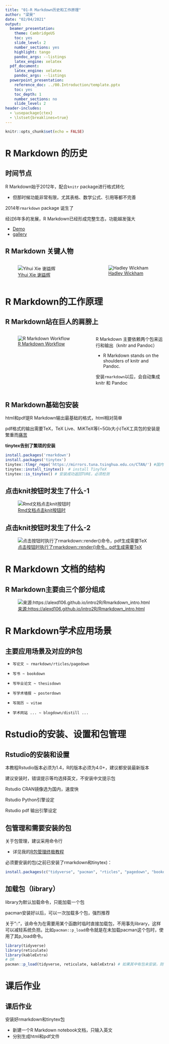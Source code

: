 ```yaml
---
title: "01-R Markdown历史和工作原理"
author: "梁昊"
date: "02/04/2021"
output:
  beamer_presentation: 
    theme: CambridgeUS
    toc: yes
    slide_level: 2
    number_sections: yes
    highlight: tango
    pandoc_args: --listings
    latex_engine: xelatex
  pdf_document: 
    latex_engine: xelatex
    pandoc_args: --listings
  powerpoint_presentation:
    reference_doc: ../00.Introduction/template.pptx
    toc: yes
    toc_depth: 1
    number_sections: no
    slide_level: 2
header-includes:
  - \usepackage{ctex}
  - \lstset{breaklines=true}
---
```


```r
knitr::opts_chunk$set(echo = FALSE)
```

# R Markdown 的历史

## 时间节点

R Markdown始于2012年，配合`knitr` package进行格式转化

-   但那时候功能非常有限，尤其表格、数学公式、引用等都不完善

2014年`rmarkdown` package 诞生了

经过6年多的发展，R Markdown已经形成完整生态，功能越发强大

  -   [Demo](https://rstudio.com/resources/rstudioconf-2020/one-r-markdown-document-fourteen-demos/)
  -   [gallery](https://rmarkdown.rstudio.com/gallery.html)

## R Markdown 关键人物

::: {.columns}
::: {.column width="40%"}
![[Yihui Xie 谢益辉](https://cosx.org/2016/01/interview-of-xieyihui/)](images/xie.png)

:::

::: {.column width="30%"}
![[Hadley Wickham](http://hadley.nz/)](images/HadleyWickham.jpg)
:::
:::

# R Markdown的工作原理

## R Markdown站在巨人的肩膀上

::: {.columns}
::: {.column width="40%"}
![[R Markdown Workflow](https://#)](images/rmd_flow.png)

:::

::: {.column width="30%"}
R Markdown 主要依赖两个包来运行和输出（knitr and Pandoc）

  -   R Markdown stands on the shoulders of knitr and Pandoc.

安装`rmarkdown`以后，会自动集成knitr 和 Pandoc


:::
:::


## R Markdown基础包安装

html和pdf是R Markdown输出最基础的格式，html相对简单

pdf格式的输出需要TeX，TeX Live、MiKTeX等(~5Gb大小)TeX工具包的安装是繁重而[痛苦](https://yihui.org/tinytex/pain/)

**tinytex告别了繁琐的安装**

```r
install.packages('rmarkdown')
install.packages('tinytex')
tinytex::tlmgr_repo('https://mirrors.tuna.tsinghua.edu.cn/CTAN/') #国内镜像
tinytex::install_tinytex()  # install TinyTeX
tinytex::is_tinytex() # 安装成功返回TURE，必须检测

```

## 点击knit按钮时发生了什么-1

![[Rmd文档点击knit按钮时](http://#)](images/knit_rm.png)

## 点击knit按钮时发生了什么-2

![[点击按钮时执行了rmarkdown::render()命令，pdf生成需要TeX](http://#)](images/htmlvpdf.png)



# R Markdown 文档的结构

## R Markdown主要由三个部分组成

![[来源:https://alexd106.github.io/intro2R/Rmarkdown_intro.html](https://alexd106.github.io/intro2R/Rmarkdown_intro.html)](images/rm_anatomy.png)

# R Markdown学术应用场景

## 主要应用场景及对应的R包


  -     写论文 ~ rmarkdown/rticles/pagedown
  -     写书 ~ bookdown
  -     写毕业论文 ~ thesisdown
  -     写学术墙报 ~ posterdown
  -     写简历 ~ vitae
  -     学术网站 ... ~ blogdown/distill ...

# Rstudio的安装、设置和包管理

## Rstudio的安装和设置

本教程Rstudio版本必须为1.4，R的版本必须为4.0+，建议都安装最新版本

建议安装时，错误提示等均选择英文，不安装中文提示包

Rstudio CRAN镜像选为国内，速度快

Rstudio Python引擎设定

Rstudio pdf 输出引擎设定

## 包管理和需要安装的包

关于包管理，建议采用命令行

  -   详见我的[R包管理终极教程](https://www.jianshu.com/p/0733946efae9)
  
必须要安装的包(之前已安装了rmarkdown和tinytex)：
  
```r
install.packages(c("tidyverse", "pacman", "rticles", "pagedown", "bookdown", "reticulate", "kableExtra") )

```

## 加载包（library）

library为默认加载命令，只能加载一个包

pacman安装好以后，可以一次加载多个包，强烈推荐

关于"::"，该命令为在需要用某个函数时临时直接加载包，不用事先library，这样可以减轻系统负担。比如`pacman::p_load`命令就是在未加载pacman这个包时，使用了其p_load命令。

```r
library(tidyverse)
library(reticulate)
library(kableExtra)
# OR
pacman::p_load(tidyverse, reticulate, kableExtra) # 如果其中有包未安装，则该条命令会安装并加载它

```

# 课后作业

## 课后作业

安装好rmarkdown和tinytex包

  -   新建一个R Markdown notebook文档，只输入英文
  -   分别生成html和pdf文件
